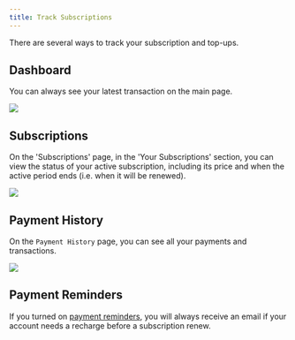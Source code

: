 ```yaml
---
title: Track Subscriptions
---
```


There are several ways to track your subscription and top-ups.

## Dashboard

You can always see your latest transaction on the main page.

![](/assets/track1.png)

## Subscriptions

On the 'Subscriptions' page, in the 'Your Subscriptions' section, you can view the status of your active subscription, including its price and when the active period ends (i.e. when it will be renewed).

![](/assets/track2.png)

## Payment History

On the `Payment History` page, you can see all your payments and transactions.

![](/assets/track3.png)

## Payment Reminders

If you turned on [payment reminders](../../login-flow/register#settings), you will always receive an email if your account needs a recharge before a subscription renew.

